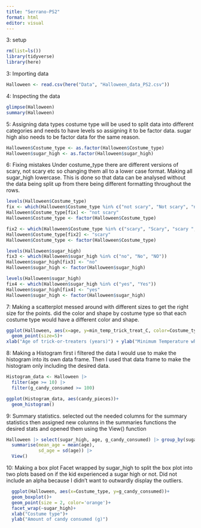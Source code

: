 ```yaml
---
title: "Serrano-PS2"
format: html
editor: visual
---
```


3: setup

```r
rm(list=ls())
library(tidyverse)
library(here)
```

3: Importing data

```r
Halloween <- read.csv(here("Data", "Halloween_data_PS2.csv"))

```

4: Inspecting the data

```r
glimpse(Halloween)
summary(Halloween)
```

5: Assigning data types costume type will be used to split data into different categories and needs to have levels so assigning it to be factor data. sugar high also needs to be factor data for the same reason.

```r
Halloween$Costume_type <- as.factor(Halloween$Costume_type)
Halloween$sugar_high <- as.factor(Halloween$sugar_high)
```

6: Fixing mistakes Under costume_type there are different versions of scary, not scary etc so changing them all to a lower case format. Making all sugar_high lowercase. This is done so that data can be analysed without the data being split up from there being different formatting throughout the rows.

```r
levels(Halloween$Costume_type)
fix <- which(Halloween$Costume_type %in% c("not scary", "Not scary", "notscary"))
Halloween$Costume_type[fix] <- "not scary"
Halloween$Costume_type <- factor(Halloween$Costume_type)
```

```r
fix2 <- which(Halloween$Costume_type %in% c("scary", "Scary", "scary ", "scaly"))
Halloween$Costume_type[fix2] <- "scary"
Halloween$Costume_type <- factor(Halloween$Costume_type)
```

```r
levels(Halloween$sugar_high)
fix3 <- which(Halloween$sugar_high %in% c("no", "No", "NO"))
Halloween$sugar_high[fix3] <- "no"
Halloween$sugar_high <- factor(Halloween$sugar_high)
```

```r
levels(Halloween$sugar_high)
fix4 <- which(Halloween$sugar_high %in% c("yes", "Yes"))
Halloween$sugar_high[fix4] <- "yes"
Halloween$sugar_high <- factor(Halloween$sugar_high)
```

7: Making a scatterplot messed around with different sizes to get the right size for the points. did the color and shape by costume type so that each costume type would have a different color and shape.

```r
ggplot(Halloween, aes(x=age, y=min_temp_trick_treat_C, color=Costume_type, shape=Costume_type))+
  geom_point(size=5)+
xlab("Age of trick-or-treaters (years)") + ylab("Minimum Temperature while out (C)")+ theme_bw()
```

8: Making a Histogram first i filtered the data I would use to make the histogram into its own data frame. Then I used that data frame to make the histogram only including the desired data.

```r
Histogram_data <- Halloween |>
  filter(age >= 10) |>
  filter(g_candy_consumed >= 100)

ggplot(Histogram_data, aes(candy_pieces))+
  geom_histogram()
```

9: Summary statistics. selected out the needed columns for the summary statistics then assigned new columns in the summaries functions the desired stats and opened them using the View() function

```r
Halloween |> select(sugar_high, age, g_candy_consumed) |> group_by(sugar_high) |>
  summarise(mean_age = mean(age),
            sd_age = sd(age)) |>
  View()
```

10: Making a box plot Facet wrapped by sugar_high to split the box plot into two plots based on if the kid experienced a sugar high or not. Did not include an alpha because I didn't want to outwardly display the outliers.

```r
  ggplot(Halloween, aes(x=Costume_type, y=g_candy_consumed))+
  geom_boxplot()+
  geom_point(size = 2, color='orange')+
  facet_wrap(~sugar_high)+
  xlab("Costume type")+
  ylab("Amount of candy consumed (g)")

```
